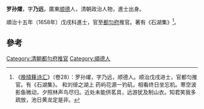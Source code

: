 '''罗孙燿'''，字'''乃远'''，廣東[[顺德|顺德]]人，清朝政治人物，進士出身。

順治十五年（1658年）戊戌科進士，官至[[都匀府|都匀府]]推官。著有《石湖集》<ref>《[[晚晴簃诗汇|晚晴簃诗汇]]》（卷28）：罗孙燿，字乃远，顺德人。顺治戊戌进士，官都匀推官。有《石湖集》。 和刘倬之湖上 药屿花源一钓矶，相看终日坐忘机。寒空波影鱼微动，夕照林声鸟尽归。近处未能供茗具，远游犹及制山衣。知君笑我多疏放，池日黄龙定是非。</ref>。

==參考==
{{reflist}}
{{清朝人物小作品}}
{{順治十五年戊戌科殿試金榜}}
{{DEFAULTSORT:Luo羅}}
[[Category:清朝都勻府推官|Category:清朝都勻府推官]]
[[Category:順德人|Category:順德人]]